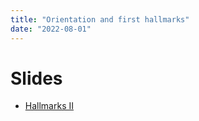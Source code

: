 ```yaml
---
title: "Orientation and first hallmarks"
date: "2022-08-01"
---
```


# Slides



- [Hallmarks II](https://docs.google.com/presentation/d/1au8c1NfEGFJJ-zzkPjp8lQBCwFdVZJXTf3HaqtA8pzA/edit?usp=sharing)
